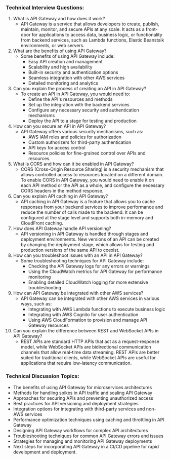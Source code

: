 
### Technical Interview Questions:
1. What is API Gateway and how does it work?
   - API Gateway is a service that allows developers to create, publish, maintain, monitor, and secure APIs at any scale. It acts as a front-door for applications to access data, business logic, or functionality from backend services, such as Lambda functions, Elastic Beanstalk environments, or web servers.
2. What are the benefits of using API Gateway?
   - Some benefits of using API Gateway include: 
     - Easy API creation and management
     - Scalability and high availability
     - Built-in security and authentication options
     - Seamless integration with other AWS services
     - Detailed monitoring and analytics
3. Can you explain the process of creating an API in API Gateway?
   - To create an API in API Gateway, you would need to:
     - Define the API's resources and methods
     - Set up the integration with the backend services
     - Configure any necessary security and authentication mechanisms
     - Deploy the API to a stage for testing and production
4. How can you secure an API in API Gateway?
   - API Gateway offers various security mechanisms, such as: 
     - AWS IAM roles and policies for authorization
     - Custom authorizers for third-party authentication
     - API keys for access control
     - Resource policies for fine-grained control over APIs and resources.
5. What is CORS and how can it be enabled in API Gateway?
   - CORS (Cross-Origin Resource Sharing) is a security mechanism that allows controlled access to resources located on a different domain. To enable CORS in API Gateway, you would need to enable it on each API method or the API as a whole, and configure the necessary CORS headers in the method response.
6. Can you explain API caching in API Gateway?
   - API caching in API Gateway is a feature that allows you to cache responses from your backend services to improve performance and reduce the number of calls made to the backend. It can be configured at the stage level and supports both in-memory and CloudFront caching.
7. How does API Gateway handle API versioning?
   - API versioning in API Gateway is handled through stages and deployment environments. New versions of an API can be created by changing the deployment stage, which allows for testing and production versions of the same API to coexist.
8. How can you troubleshoot issues with an API in API Gateway?
   - Some troubleshooting techniques for API Gateway include: 
     - Checking the API Gateway logs for any errors or warnings
     - Using the CloudWatch metrics for API Gateway for performance monitoring
     - Enabling detailed CloudWatch logging for more extensive troubleshooting
9. How can API Gateway be integrated with other AWS services?
   - API Gateway can be integrated with other AWS services in various ways, such as: 
     - Integrating with AWS Lambda functions to execute business logic
     - Integrating with AWS Cognito for user authentication
     - Using AWS CloudFormation to provision and manage API Gateway resources
10. Can you explain the difference between REST and WebSocket APIs in API Gateway?
    - REST APIs are standard HTTP APIs that act as a request-response model, while WebSocket APIs are bidirectional communication channels that allow real-time data streaming. REST APIs are better suited for traditional clients, while WebSocket APIs are useful for applications that require low-latency communication.

### Technical Discussion Topics:
- The benefits of using API Gateway for microservices architectures
- Methods for handling spikes in API traffic and scaling API Gateway
- Approaches for securing APIs and preventing unauthorized access
- Best practices for API versioning and deployment strategies
- Integration options for integrating with third-party services and non-AWS services
- Performance optimization techniques using caching and throttling in API Gateway
- Designing API Gateway workflows for complex API architectures
- Troubleshooting techniques for common API Gateway errors and issues
- Strategies for managing and monitoring API Gateway deployments
- Next steps for incorporating API Gateway in a CI/CD pipeline for rapid development and deployment.